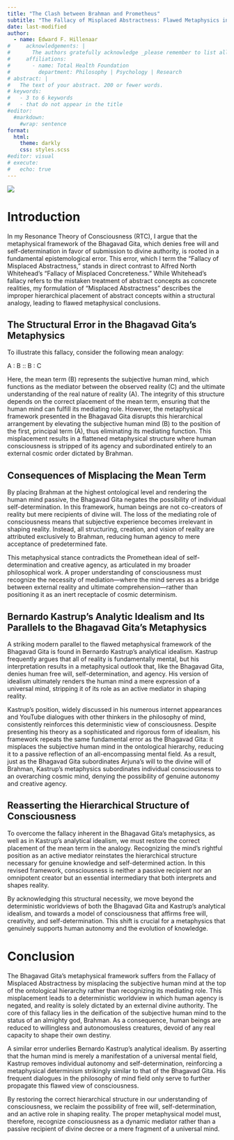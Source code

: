 ```yaml
---
title: "The Clash between Brahman and Prometheus"
subtitle: "The Fallacy of Misplaced Abstractness: Flawed Metaphysics in the Bhagavad Gita and Bernardo Kastrup’s Analytical Idealism"
date: last-modified
author:
  - name: Edward F. Hillenaar
#     acknowledgements: | 
#       The authors gratefully acknowledge _please remember to list all relevant funding sources in the non-anonymized (unblinded) version_.
#     affiliations:
#       - name: Total Health Foundation
#         department: Philosophy | Psychology | Research
# abstract: |
#   The text of your abstract. 200 or fewer words.
# keywords:
#   - 3 to 6 keywords
#   - that do not appear in the title
#editor: 
  #markdown: 
    #wrap: sentence
format: 
  html:
    theme: darkly
    css: styles.scss
#editor: visual
# execute: 
#   echo: true
---
```


![](cover3.png)

# **Introduction**

In my Resonance Theory of Consciousness (RTC), I argue that the metaphysical framework of the Bhagavad Gita, which denies free will and self-determination in favor of submission to divine authority, is rooted in a fundamental epistemological error. This error, which I term the "Fallacy of Misplaced Abstractness," stands in direct contrast to Alfred North Whitehead’s "Fallacy of Misplaced Concreteness." While Whitehead’s fallacy refers to the mistaken treatment of abstract concepts as concrete realities, my formulation of "Misplaced Abstractness" describes the improper hierarchical placement of abstract concepts within a structural analogy, leading to flawed metaphysical conclusions.

## **The Structural Error in the Bhagavad Gita’s Metaphysics**

To illustrate this fallacy, consider the following mean analogy:

A : B :: B : C

Here, the mean term (B) represents the subjective human mind, which functions as the mediator between the observed reality (C) and the ultimate understanding of the real nature of reality (A). The integrity of this structure depends on the correct placement of the mean term, ensuring that the human mind can fulfill its mediating role. However, the metaphysical framework presented in the Bhagavad Gita disrupts this hierarchical arrangement by elevating the subjective human mind (B) to the position of the first, principal term (A), thus eliminating its mediating function. This misplacement results in a flattened metaphysical structure where human consciousness is stripped of its agency and subordinated entirely to an external cosmic order dictated by Brahman.

## **Consequences of Misplacing the Mean Term**

By placing Brahman at the highest ontological level and rendering the human mind passive, the Bhagavad Gita negates the possibility of individual self-determination. In this framework, human beings are not co-creators of reality but mere recipients of divine will. The loss of the mediating role of consciousness means that subjective experience becomes irrelevant in shaping reality. Instead, all structuring, creation, and vision of reality are attributed exclusively to Brahman, reducing human agency to mere acceptance of predetermined fate.

This metaphysical stance contradicts the Promethean ideal of self-determination and creative agency, as articulated in my broader philosophical work. A proper understanding of consciousness must recognize the necessity of mediation—where the mind serves as a bridge between external reality and ultimate comprehension—rather than positioning it as an inert receptacle of cosmic determinism.

## **Bernardo Kastrup’s Analytic Idealism and Its Parallels to the Bhagavad Gita’s Metaphysics**

A striking modern parallel to the flawed metaphysical framework of the Bhagavad Gita is found in Bernardo Kastrup’s analytical idealism. Kastrup frequently argues that all of reality is fundamentally mental, but his interpretation results in a metaphysical outlook that, like the Bhagavad Gita, denies human free will, self-determination, and agency. His version of idealism ultimately renders the human mind a mere expression of a universal mind, stripping it of its role as an active mediator in shaping reality.

Kastrup’s position, widely discussed in his numerous internet appearances and YouTube dialogues with other thinkers in the philosophy of mind, consistently reinforces this deterministic view of consciousness. Despite presenting his theory as a sophisticated and rigorous form of idealism, his framework repeats the same fundamental error as the Bhagavad Gita: it misplaces the subjective human mind in the ontological hierarchy, reducing it to a passive reflection of an all-encompassing mental field. As a result, just as the Bhagavad Gita subordinates Arjuna’s will to the divine will of Brahman, Kastrup’s metaphysics subordinates individual consciousness to an overarching cosmic mind, denying the possibility of genuine autonomy and creative agency.

## **Reasserting the Hierarchical Structure of Consciousness**

To overcome the fallacy inherent in the Bhagavad Gita’s metaphysics, as well as in Kastrup’s analytical idealism, we must restore the correct placement of the mean term in the analogy. Recognizing the mind’s rightful position as an active mediator reinstates the hierarchical structure necessary for genuine knowledge and self-determined action. In this revised framework, consciousness is neither a passive recipient nor an omnipotent creator but an essential intermediary that both interprets and shapes reality.

By acknowledging this structural necessity, we move beyond the deterministic worldviews of both the Bhagavad Gita and Kastrup’s analytical idealism, and towards a model of consciousness that affirms free will, creativity, and self-determination. This shift is crucial for a metaphysics that genuinely supports human autonomy and the evolution of knowledge.

# **Conclusion**

The Bhagavad Gita’s metaphysical framework suffers from the Fallacy of Misplaced Abstractness by misplacing the subjective human mind at the top of the ontological hierarchy rather than recognizing its mediating role. This misplacement leads to a deterministic worldview in which human agency is negated, and reality is solely dictated by an external divine authority. The core of this fallacy lies in the deification of the subjective human mind to the status of an almighty god, Brahman. As a consequence, human beings are reduced to willingless and autonomousless creatures, devoid of any real capacity to shape their own destiny.

A similar error underlies Bernardo Kastrup’s analytical idealism. By asserting that the human mind is merely a manifestation of a universal mental field, Kastrup removes individual autonomy and self-determination, reinforcing a metaphysical determinism strikingly similar to that of the Bhagavad Gita. His frequent dialogues in the philosophy of mind field only serve to further propagate this flawed view of consciousness.

By restoring the correct hierarchical structure in our understanding of consciousness, we reclaim the possibility of free will, self-determination, and an active role in shaping reality. The proper metaphysical model must, therefore, recognize consciousness as a dynamic mediator rather than a passive recipient of divine decree or a mere fragment of a universal mind.
